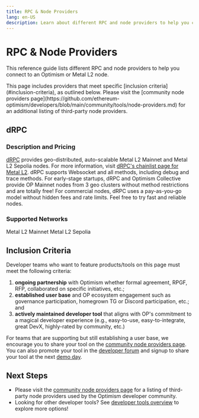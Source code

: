 ```yaml
---
title: RPC & Node Providers
lang: en-US
description: Learn about different RPC and node providers to help you connect to an Optimism or Metal L2 node.
---
```



# RPC & Node Providers

This reference guide lists different RPC and node providers to help you connect to an Optimism or Metal L2 node.

<Callout type="default">
This page includes providers that meet specific [inclusion criteria](#inclusion-criteria), as outlined below. Please visit the [community node providers page](https://github.com/ethereum-optimism/developers/blob/main/community/tools/node-providers.md) for an additional listing of third-party node providers.
</Callout>


## dRPC

### Description and Pricing
[dRPC](https://drpc.org) provides geo-distributed, auto-scalable Metal L2 Mainnet and Metal L2 Sepolia nodes. For more information, visit [dRPC's chainlist page for Metal L2](https://drpc.org/chainlist/metall2). dRPC supports Websocket and all methods, including debug and trace methods. 
For early-stage startups, dRPC and Optimism Collective provide OP Mainnet nodes from 3 geo clusters without method restrictions and are totally free! 
For commercial nodes, dRPC uses a pay-as-you-go model without hidden fees and rate limits. Feel free to try fast and reliable nodes.

### Supported Networks

Metal L2 Mainnet 
Metal L2 Sepolia 


## Inclusion Criteria

Developer teams who want to feature products/tools on this page must meet the following criteria:

1.  **ongoing partnership** with Optimism whether formal agreement, RPGF, RFP, collaborated on specific initiatives, etc.;
2.  **established user base** and OP ecosystem engagement such as governance participation, homegrown TG or Discord participation, etc.; and
3.  **actively maintained developer tool** that aligns with OP's commitment to a magical developer experience (e.g., easy-to-use, easy-to-integrate, great DevX, highly-rated by community, etc.)

For teams that are supporting but still establishing a user base, we encourage you to share your tool on the [community node providers page](https://github.com/ethereum-optimism/developers/blob/main/community/tools/node-providers.md).
You can also promote your tool in the [developer forum](https://github.com/ethereum-optimism/developers/discussions/categories/show-and-tell) and signup to share your tool at the next [demo day](https://community.optimism.io/docs/contribute/demo-day/).

## Next Steps

*   Please visit the [community node providers page](https://github.com/ethereum-optimism/developers/blob/main/community/tools/node-providers.md) for a listing of third-party node providers used by the Optimism developer community.
*   Looking for other developer tools? See [developer tools overview](/builders/tools/overview) to explore more options!
